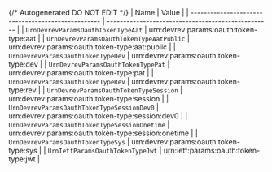 {/* Autogenerated DO NOT EDIT  */}
| Name                                               | Value                                              |
| -------------------------------------------------- | -------------------------------------------------- |
| `UrnDevrevParamsOauthTokenTypeAat`                 | urn:devrev:params:oauth:token-type:aat             |
| `UrnDevrevParamsOauthTokenTypeAatPublic`           | urn:devrev:params:oauth:token-type:aat:public      |
| `UrnDevrevParamsOauthTokenTypeDev`                 | urn:devrev:params:oauth:token-type:dev             |
| `UrnDevrevParamsOauthTokenTypePat`                 | urn:devrev:params:oauth:token-type:pat             |
| `UrnDevrevParamsOauthTokenTypeRev`                 | urn:devrev:params:oauth:token-type:rev             |
| `UrnDevrevParamsOauthTokenTypeSession`             | urn:devrev:params:oauth:token-type:session         |
| `UrnDevrevParamsOauthTokenTypeSessionDev0`         | urn:devrev:params:oauth:token-type:session:dev0    |
| `UrnDevrevParamsOauthTokenTypeSessionOnetime`      | urn:devrev:params:oauth:token-type:session:onetime |
| `UrnDevrevParamsOauthTokenTypeSys`                 | urn:devrev:params:oauth:token-type:sys             |
| `UrnIetfParamsOauthTokenTypeJwt`                   | urn:ietf:params:oauth:token-type:jwt               |
